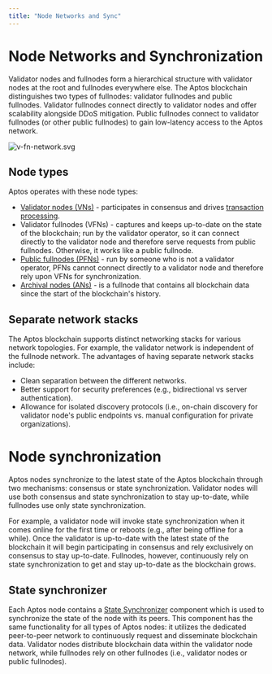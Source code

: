 ```yaml
---
title: "Node Networks and Sync"
---
```


# Node Networks and Synchronization

Validator nodes and fullnodes form a hierarchical structure with validator nodes at the root and fullnodes everywhere else. The Aptos blockchain distinguishes two types of fullnodes: validator fullnodes and public fullnodes. Validator fullnodes connect directly to validator nodes and offer scalability alongside DDoS mitigation. Public fullnodes connect to validator fullnodes (or other public fullnodes) to gain low-latency access to the Aptos network.

![v-fn-network.svg](/docs/v-fn-network.svg)

## Node types

Aptos operates with these node types:

- [Validator nodes (VNs)](../nodes/validator-node/index.md) - participates in consensus and drives [transaction processing](../concepts/txns-states.md).
- Validator fullnodes (VFNs) - captures and keeps up-to-date on the state of the blockchain; run by the validator operator, so it can connect directly to the validator node and therefore serve requests from public fullnodes. Otherwise, it works like a public fullnode.
- [Public fullnodes (PFNs)](../nodes/full-node/index.md) - run by someone who is not a validator operator, PFNs cannot connect directly to a validator node and therefore rely upon VFNs for synchronization.
- [Archival nodes (ANs)](../guides/state-sync.md#running-archival-nodes) - is a fullnode that contains all blockchain data since the start of the blockchain's history.

## Separate network stacks

The Aptos blockchain supports distinct networking stacks for various network topologies. For example, the validator network is independent of the fullnode network. The advantages of having separate network stacks include:

- Clean separation between the different networks.
- Better support for security preferences (e.g., bidirectional vs server authentication).
- Allowance for isolated discovery protocols (i.e., on-chain discovery for validator node's public endpoints vs. manual configuration for private organizations).

# Node synchronization

Aptos nodes synchronize to the latest state of the Aptos blockchain through two mechanisms: consensus or state synchronization. Validator nodes will use both consensus and state synchronization to stay up-to-date, while fullnodes use only state synchronization.

For example, a validator node will invoke state synchronization when it comes online for the first time or reboots (e.g., after being offline for a while). Once the validator is up-to-date with the latest state of the blockchain it will begin participating in consensus and rely exclusively on consensus to stay up-to-date. Fullnodes, however, continuously rely on state synchronization to get and stay up-to-date as the blockchain grows.

## State synchronizer

Each Aptos node contains a [State Synchronizer](../guides/state-sync.md) component which is used to synchronize the state of the node with its peers. This component has the same functionality for all types of Aptos nodes: it utilizes the dedicated peer-to-peer network to continuously request and disseminate blockchain data. Validator nodes distribute blockchain data within the validator node network, while fullnodes rely on other fullnodes (i.e., validator nodes or public fullnodes).
